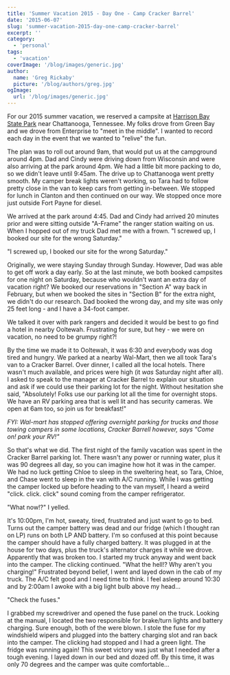 ```yaml
---
title: 'Summer Vacation 2015 - Day One - Camp Cracker Barrel'
date: '2015-06-07'
slug: 'summer-vacation-2015-day-one-camp-cracker-barrel'
excerpt: ''
category:
  - 'personal'
tags:
  - 'vacation'
coverImage: '/blog/images/generic.jpg'
author:
  name: 'Greg Rickaby'
  picture: '/blog/authors/greg.jpg'
ogImage:
  url: '/blog/images/generic.jpg'
---
```


For our 2015 summer vacation, we reserved a campsite at [Harrison Bay State Park](http://tnstateparks.com/parks/about/harrison-bay) near Chattanooga, Tennessee. My folks drove from Green Bay and we drove from Enterprise to "meet in the middle". I wanted to record each day in the event that we wanted to "relive" the fun.

The plan was to roll out around 9am, that would put us at the campground around 4pm. Dad and Cindy were driving down from Wisconsin and were also arriving at the park around 4pm. We had a little bit more packing to do, so we didn't leave until 9:45am. The drive up to Chattanooga went pretty smooth. My camper break lights weren't working, so Tara had to follow pretty close in the van to keep cars from getting in-between. We stopped for lunch in Clanton and then continued on our way. We stopped once more just outside Fort Payne for diesel.

We arrived at the park around 4:45. Dad and Cindy had arrived 20 minutes prior and were sitting outside "A-Frame" the ranger station waiting on us. When I hopped out of my truck Dad met me with a frown. "I screwed up, I booked our site for the wrong Saturday."

"I screwed up, I booked our site for the wrong Saturday."

Originally, we were staying Sunday through Sunday. However, Dad was able to get off work a day early. So at the last minute, we both booked campsites for one night on Saturday, because who wouldn't want an extra day of vacation right? We booked our reservations in "Section A" way back in February, but when we booked the sites in "Section B" for the extra night, we didn't do our research. Dad booked the wrong day, and my site was only 25 feet long - and I have a 34-foot camper.

We talked it over with park rangers and decided it would be best to go find a hotel in nearby Ooltewah. Frustrating for sure, but hey - we were on vacation, no need to be grumpy right?!

By the time we made it to Ooltewah, it was 6:30 and everybody was dog tired and hungry. We parked at a nearby Wal-Mart, then we all took Tara's van to a Cracker Barrel. Over dinner, I called all the local hotels. There wasn't much available, and prices were high (it _was_ Saturday night after all). I asked to speak to the manager at Cracker Barrel to explain our situation and ask if we could use their parking lot for the night. Without hesitation she said, "Absolutely! Folks use our parking lot all the time for overnight stops. We have an RV parking area that is well lit and has security cameras. We open at 6am too, so join us for breakfast!"

_FYI: Wal-mart has stopped offering overnight parking for trucks and those towing campers in some locations, Cracker Barrell however, says "Come on! park your RV!"_

So that's what we did. The first night of the family vacation was spent in the Cracker Barrel parking lot. There wasn't any power or running water, plus it was 90 degrees all day, so you can imagine how hot it was in the camper. We had no luck getting Chloe to sleep in the sweltering heat, so Tara, Chloe, and Chase went to sleep in the van with A/C running. While I was getting the camper locked up before heading to the van myself, I heard a weird "click. click. click" sound coming from the camper refrigerator.

"What now!?" I yelled.

It's 10:00pm, I'm hot, sweaty, tired, frustrated and just want to go to bed. Turns out the camper battery was dead and our fridge (which I thought ran on LP) runs on both LP AND battery. I'm so confused at this point because the camper should have a fully charged battery. It was plugged in at the house for two days, plus the truck's alternator charges it while we drove. Apparently that was broken too. I started my truck anyway and went back into the camper. The clicking continued. "What the hell!? Why aren't you charging!" Frustrated beyond belief, I went and layed down in the cab of my truck. The A/C felt good and I need time to think. I feel asleep around 10:30 and by 2:00am I awoke with a big light bulb above my head...

"Check the fuses."

I grabbed my screwdriver and opened the fuse panel on the truck. Looking at the manual, I located the two responsible for brake/turn lights and battery charging. Sure enough, both of the were blown. I stole the fuse for my windshield wipers and plugged into the battery charging slot and ran back into the camper. The clicking had stopped and I had a green light. The fridge was running again! This sweet victory was just what I needed after a tough evening. I layed down in our bed and dozed off. By this time, it was only 70 degrees and the camper was quite comfortable...
